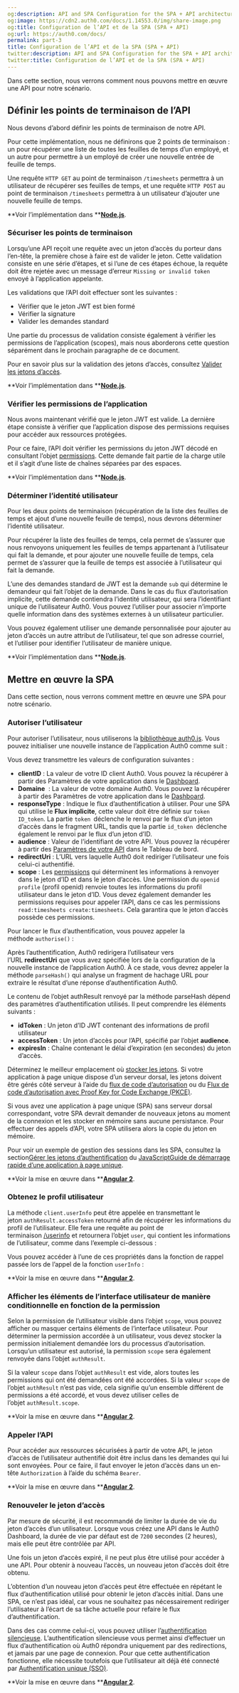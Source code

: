 ```yaml
---
og:description: API and SPA Configuration for the SPA + API architecture scenario
og:image: https://cdn2.auth0.com/docs/1.14553.0/img/share-image.png
og:title: Configuration de l’API et de la SPA (SPA + API)
og:url: https://auth0.com/docs/
permalink: part-3
title: Configuration de l’API et de la SPA (SPA + API)
twitter:description: API and SPA Configuration for the SPA + API architecture scenario
twitter:title: Configuration de l’API et de la SPA (SPA + API)
---
```


Dans cette section, nous verrons comment nous pouvons mettre en œuvre une API pour notre scénario.



## Définir les points de terminaison de l’API

Nous devons d’abord définir les points de terminaison de notre API.



Pour cette implémentation, nous ne définirons que 2 points de terminaison : un pour récupérer une liste de toutes les feuilles de temps d’un employé, et un autre pour permettre à un employé de créer une nouvelle entrée de feuille de temps.

Une requête `HTTP GET` au point de terminaison `/timesheets` permettra à un utilisateur de récupérer ses feuilles de temps, et une requête `HTTP POST` au point de terminaison `/timesheets` permettra à un utilisateur d’ajouter une nouvelle feuille de temps.

**Voir l’implémentation dans **[**Node.js**](https://auth0.com/docs/architecture-scenarios/application/spa-api/api-implementation-nodejs#1-define-the-api-endpoints).

### Sécuriser les points de terminaison

Lorsqu’une API reçoit une requête avec un jeton d’accès du porteur dans l’en-tête, la première chose à faire est de valider le jeton. Cette validation consiste en une série d’étapes, et si l’une de ces étapes échoue, la requête doit être rejetée avec un message d’erreur `Missing or invalid token` envoyé à l’application appelante.

Les validations que l’API doit effectuer sont les suivantes :

* Vérifier que le jeton JWT est bien formé
* Vérifier la signature
* Valider les demandes standard



Une partie du processus de validation consiste également à vérifier les permissions de l’application (scopes), mais nous aborderons cette question séparément dans le prochain paragraphe de ce document.

Pour en savoir plus sur la validation des jetons d’accès, consultez [Valider les jetons d’accès](https://auth0.com/docs/tokens/guides/validate-access-tokens).

**Voir l’implémentation dans **[**Node.js**](https://auth0.com/docs/architecture-scenarios/application/spa-api/api-implementation-nodejs#2-secure-the-api-endpoints).

### Vérifier les permissions de l’application

Nous avons maintenant vérifié que le jeton JWT est valide. La dernière étape consiste à vérifier que l’application dispose des permissions requises pour accéder aux ressources protégées.

Pour ce faire, l’API doit vérifier les permissions du jeton JWT décodé en consultant l’objet [permissions](https://auth0.com/docs/scopes). Cette demande fait partie de la charge utile et il s’agit d’une liste de chaînes séparées par des espaces.

**Voir l’implémentation dans **[**Node.js**](https://auth0.com/docs/architecture-scenarios/application/spa-api/api-implementation-nodejs#3-check-the-client-permissions).

### Déterminer l’identité utilisateur

Pour les deux points de terminaison (récupération de la liste des feuilles de temps et ajout d’une nouvelle feuille de temps), nous devrons déterminer l’identité utilisateur.

Pour récupérer la liste des feuilles de temps, cela permet de s’assurer que nous renvoyons uniquement les feuilles de temps appartenant à l’utilisateur qui fait la demande, et pour ajouter une nouvelle feuille de temps, cela permet de s’assurer que la feuille de temps est associée à l’utilisateur qui fait la demande.

L’une des demandes standard de JWT est la demande `sub` qui détermine le demandeur qui fait l’objet de la demande. Dans le cas du flux d’autorisation implicite, cette demande contiendra l’identité utilisateur, qui sera l’identifiant unique de l’utilisateur Auth0. Vous pouvez l’utiliser pour associer n’importe quelle information dans des systèmes externes à un utilisateur particulier.

Vous pouvez également utiliser une demande personnalisée pour ajouter au jeton d’accès un autre attribut de l’utilisateur, tel que son adresse courriel, et l’utiliser pour identifier l’utilisateur de manière unique.

**Voir l’implémentation dans **[**Node.js**](https://auth0.com/docs/architecture-scenarios/application/spa-api/api-implementation-nodejs#4-determine-the-user-identity).

## Mettre en œuvre la SPA

Dans cette section, nous verrons comment mettre en œuvre une SPA pour notre scénario.

### Autoriser l’utilisateur

Pour autoriser l’utilisateur, nous utiliserons la [bibliothèque auth0.js](https://auth0.com/docs/libraries/auth0js). Vous pouvez initialiser une nouvelle instance de l’application Auth0 comme suit :



Vous devez transmettre les valeurs de configuration suivantes :

* **clientID** : La valeur de votre ID client Auth0. Vous pouvez la récupérer à partir des Paramètres de votre application dans le [Dashboard](https://manage.auth0.com/#/applications%7D).
* **Domaine**  : La valeur de votre domaine Auth0. Vous pouvez la récupérer à partir des Paramètres de votre application dans le [Dashboard](https://manage.auth0.com/#/applications%7D).
* **responseType** : Indique le flux d’authentification à utiliser. Pour une SPA qui utilise le **Flux implicite**, cette valeur doit être définie sur `token ID_token`. La partie `token `déclenche le renvoi par le flux d’un jeton d’accès dans le fragment URL, tandis que la partie `id_token `déclenche également le renvoi par le flux d’un jeton d’ID.
* **audience** : Valeur de l’identifiant de votre API. Vous pouvez la récupérer à partir des [Paramètres de votre API](https://manage.auth0.com/#/apis%7D) dans le Tableau de bord.
* **redirectUri** : L’URL vers laquelle Auth0 doit rediriger l’utilisateur une fois celui-ci authentifié.
* **scope** : Les [permissions](https://auth0.com/docs/scopes) qui déterminent les informations à renvoyer dans le jeton d’ID et dans le jeton d’accès. Une permission du `openid profile` (profil openid) renvoie toutes les informations du profil utilisateur dans le jeton d’ID. Vous devez également demander les permissions requises pour appeler l’API, dans ce cas les permissions `read:timesheets create:timesheets`. Cela garantira que le jeton d’accès possède ces permissions.

Pour lancer le flux d’authentification, vous pouvez appeler la méthode `authorise()` :



Après l’authentification, Auth0 redirigera l’utilisateur vers l’URL **redirectUri** que vous avez spécifiée lors de la configuration de la nouvelle instance de l’application Auth0. À ce stade, vous devrez appeler la méthode `parseHash()` qui analyse un fragment de hachage URL pour extraire le résultat d’une réponse d’authentification Auth0.

Le contenu de l’objet authResult renvoyé par la méthode parseHash dépend des paramètres d’authentification utilisés. Il peut comprendre les éléments suivants :

* **idToken** : Un jeton d’ID JWT contenant des informations de profil utilisateur
* **accessToken** : Un jeton d’accès pour l’API, spécifié par l’objet **audience**.
* **expiresIn** : Chaîne contenant le délai d’expiration (en secondes) du jeton d’accès.

Déterminez le meilleur emplacement où [stocker les jetons](https://auth0.com/docs/tokens/concepts/token-storage). Si votre application à page unique dispose d’un serveur dorsal, les jetons doivent être gérés côté serveur à l’aide du [flux de code d’autorisation](https://auth0.com/docs/flows/concepts/auth-code) ou du [Flux de code d’autorisation avec Proof Key for Code Exchange (PKCE)](https://auth0.com/docs/flows/concepts/auth-code-pkce).

Si vous avez une application à page unique (SPA) sans serveur dorsal correspondant, votre SPA devrait demander de nouveaux jetons au moment de la connexion et les stocker en mémoire sans aucune persistance. Pour effectuer des appels d’API, votre SPA utilisera alors la copie du jeton en mémoire.

Pour voir un exemple de gestion des sessions dans les SPA, consultez la section[Gérer les jetons d’authentification](https://auth0.com/docs/quickstart/spa/vanillajs#handle-authentication-tokens) du [JavaScriptGuide de démarrage rapide d’une application à page unique](https://auth0.com/docs/quickstart/spa/vanillajs).

**Voir la mise en œuvre dans **[**Angular 2**](https://auth0.com/docs/architecture-scenarios/application/spa-api/spa-implementation-angular2#2-authorize-the-user).

### Obtenez le profil utilisateur



La méthode `client.userInfo` peut être appelée en transmettant le jeton `authResult.accessToken` retourné afin de récupérer les informations du profil de l’utilisateur. Elle fera une requête au point de terminaison [/userinfo](https://auth0.com/docs/api/authentication#get-user-info) et retournera l’objet `user`, qui contient les informations de l’utilisateur, comme dans l’exemple ci-dessous :



Vous pouvez accéder à l’une de ces propriétés dans la fonction de rappel passée lors de l’appel de la fonction `userInfo` :



**Voir la mise en œuvre dans **[**Angular 2**](https://auth0.com/docs/architecture-scenarios/application/spa-api/spa-implementation-angular2#3-get-the-user-profile).

### Afficher les éléments de l’interface utilisateur de manière conditionnelle en fonction de la permission

Selon la permission de l’utilisateur visible dans l’objet `scope`, vous pouvez afficher ou masquer certains éléments de l’interface utilisateur. Pour déterminer la permission accordée à un utilisateur, vous devez stocker la permission initialement demandée lors du processus d’autorisation. Lorsqu’un utilisateur est autorisé, la permission `scope` sera également renvoyée dans l’objet `authResult`.

Si la valeur `scope` dans l’objet `authResult` est vide, alors toutes les permissions qui ont été demandées ont été accordées. Si la valeur `scope` de l’objet `authResult` n’est pas vide, cela signifie qu’un ensemble différent de permissions a été accordé, et vous devez utiliser celles de l’objet `authResult.scope`.

**Voir la mise en œuvre dans **[**Angular 2**](https://auth0.com/docs/architecture-scenarios/application/spa-api/spa-implementation-angular2#4-display-ui-elements-conditionally-based-on-scope).

### Appeler l’API

Pour accéder aux ressources sécurisées à partir de votre API, le jeton d’accès de l’utilisateur authentifié doit être inclus dans les demandes qui lui sont envoyées. Pour ce faire, il faut envoyer le jeton d’accès dans un en-tête `Authorization` à l’aide du schéma `Bearer`.

**Voir la mise en œuvre dans **[**Angular 2**](https://auth0.com/docs/architecture-scenarios/application/spa-api/spa-implementation-angular2#5-call-the-api).

### Renouveler le jeton d’accès

Par mesure de sécurité, il est recommandé de limiter la durée de vie du jeton d’accès d’un utilisateur. Lorsque vous créez une API dans le Auth0 Dashboard, la durée de vie par défaut est de `7200` secondes (2 heures), mais elle peut être contrôlée par API.

Une fois un jeton d’accès expiré, il ne peut plus être utilisé pour accéder à une API. Pour obtenir à nouveau l’accès, un nouveau jeton d’accès doit être obtenu.

L’obtention d’un nouveau jeton d’accès peut être effectuée en répétant le flux d’authentification utilisé pour obtenir le jeton d’accès initial. Dans une SPA, ce n’est pas idéal, car vous ne souhaitez pas nécessairement rediriger l’utilisateur à l’écart de sa tâche actuelle pour refaire le flux d’authentification.

Dans des cas comme celui-ci, vous pouvez utiliser l’[authentification silencieuse](https://auth0.com/docs/api-auth/tutorials/silent-authentication). L’authentification silencieuse vous permet ainsi d’effectuer un flux d’authentification où Auth0 répondra uniquement par des redirections, et jamais par une page de connexion. Pour que cette authentification fonctionne, elle nécessite toutefois que l’utilisateur ait déjà été connecté par [Authentification unique (SSO)](https://auth0.com/docs/sso).

**Voir la mise en œuvre dans **[**Angular 2**](https://auth0.com/docs/architecture-scenarios/application/spa-api/spa-implementation-angular2#6-renew-the-access-token).